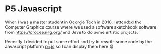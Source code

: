 # P5 Javascript

When I was a master student in Georgia Tech in 2016, I attended the Computer Graphics course where
we used a software sketchbook software from https://processing.org/ and Java to do some artistic 
projects. 

Recently I decided to put some effort and try to rewrite some code by the Javascript platform
[p5.js](https://github.com/processing/p5.js) so I can display them here 😁

